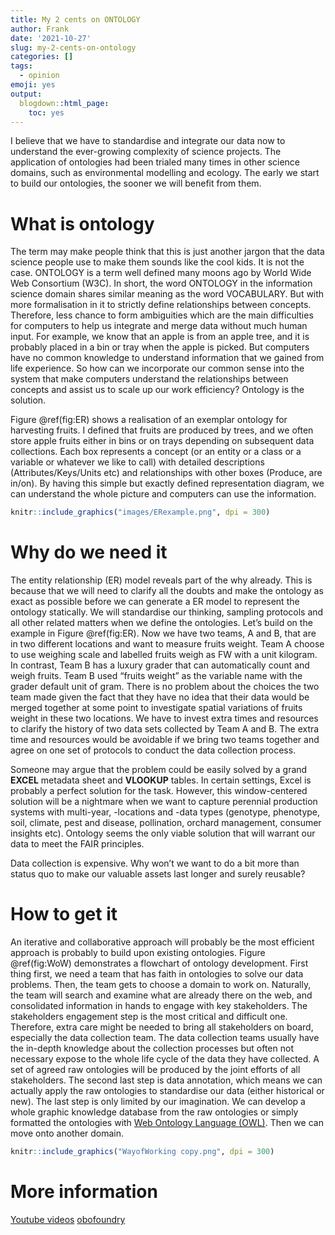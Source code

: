 ```yaml
---
title: My 2 cents on ONTOLOGY
author: Frank
date: '2021-10-27'
slug: my-2-cents-on-ontology
categories: []
tags:
  - opinion
emoji: yes
output:
  blogdown::html_page:
    toc: yes
---
```



I believe that we have to standardise and integrate our data now to understand
the ever-growing complexity of science projects. The application of ontologies
had been trialed many times in other science domains, such as environmental 
modelling and ecology. The early we start to build our ontologies, the sooner
we will benefit from them. 

# What is ontology

The term may make people think that this is just another jargon that the data 
science people use to make them sounds like the cool kids. It is not the case.
ONTOLOGY is a term well defined many moons ago by World Wide Web Consortium (W3C).
In short, the word ONTOLOGY in the information science domain shares similar 
meaning as the word VOCABULARY. But with more formalisation in it to strictly 
define relationships between concepts. Therefore, less chance to form ambiguities
which are the main difficulties for computers to help us integrate and merge data
without much human input. For example, we know that an apple is from an apple 
tree, and it is probably placed in a bin or tray when the apple is picked. But
computers have no common knowledge to understand information that we gained from 
life experience. So how can we incorporate our common sense into the system that 
make computers understand the relationships between concepts and assist us to 
scale up our work efficiency? Ontology is the solution. 

Figure \@ref(fig:ER) shows a realisation of an exemplar ontology for harvesting
fruits. I defined that fruits are produced by trees, and we 
often store apple fruits either in bins or on trays depending on subsequent 
data collections. Each box represents a concept (or an entity or a class or a 
variable or whatever we like to call) with detailed descriptions (Attributes/Keys/Units etc) 
and relationships with other boxes (Produce, are in/on). By having this simple 
but exactly defined representation diagram, we can understand the whole picture
and computers can use the information. 

```r
knitr::include_graphics("images/ERexample.png", dpi = 300)
```

# Why do we need it 

The entity relationship (ER) model reveals part of the why already. This is 
because that we will need to clarify all the doubts and make the ontology as 
exact as possible before we can generate a ER model to represent the ontology
statically. We will standardise our thinking, sampling protocols and all other 
related matters when we define the ontologies. Let's build on the example in 
Figure \@ref(fig:ER). Now we have two teams, A and B, that are in two different
locations and want to measure fruits weight. Team A choose to use weighing scale 
and labelled fruits weigh as FW with a unit kilogram. In contrast, Team B has a 
luxury grader that can automatically count and weigh fruits. Team B used "fruits
weight" as the variable name with the grader default unit of gram. There is no
problem about the choices the two team made given the fact that they have no idea 
that their data would be merged together at some point to investigate spatial 
variations of fruits weight in these two locations. We have to invest extra times
and resources to clarify the history of two data sets collected by Team A and B.
The extra time and resources would be avoidable if we bring two teams together 
and agree on one set of protocols to conduct the data collection process. 

Someone may argue that the problem could be easily solved by a grand **EXCEL** 
metadata sheet and **VLOOKUP** tables. In certain settings, Excel is probably a
perfect solution for the task. However, this window-centered solution will be a
nightmare when we want to capture perennial production systems with multi-year, 
-locations and -data types (genotype, phenotype, soil, climate, pest and disease, 
pollination, orchard management, consumer insights etc). Ontology seems the only
viable solution that will warrant our data to meet the FAIR principles. 

Data collection is expensive. Why won't we want to do a bit more than status quo
to make our valuable assets last longer and surely reusable? 


# How to get it 

An iterative and collaborative approach will probably be the most efficient 
approach is probably to build upon existing ontologies. Figure \@ref(fig:WoW)
demonstrates a flowchart of ontology development. First thing first, we need a 
team that has faith in ontologies to solve our data problems. Then, the team 
gets to choose a domain to work on. Naturally, the team will search and examine
what are already there on the web, and consolidated information in hands to 
engage with key stakeholders. The stakeholders engagement step is the most critical
and difficult one. Therefore, extra care might be needed to bring all stakeholders
on board, especially the data collection team. The data collection teams usually 
have the in-depth knowledge about the collection processes but often not necessary
expose to the whole life cycle of the data they have collected. A set of agreed
raw ontologies will be produced by the joint efforts of all stakeholders. The 
second last step is data annotation, which means we can actually apply the raw
ontologies to standardise our data (either historical or new). The last step is
only limited by our imagination. We can develop a whole graphic knowledge database
from the raw ontologies or simply formatted the ontologies with [Web Ontology 
Language (OWL)](https://www.w3.org/TR/owl2-overview/). Then we can move onto 
another domain. 

```r
knitr::include_graphics("WayofWorking copy.png", dpi = 300)
```


# More information 

[Youtube videos](https://www.youtube.com/watch?v=Y8cnZFuI_k0)
[obofoundry](http://www.obofoundry.org/)
